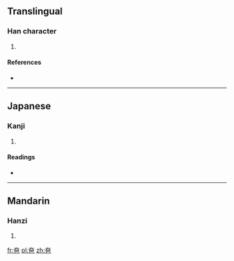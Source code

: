 ==Translingual==

===Han character===
{{Han char|rn=37|rad=大|as=04|sn=7|four=|canj=大日山 (KAU), X大日山 (XKAU)|ids=⿱[[大]][[巴]]}}

# {{defn|Han|sort=大04}}

====References====
* {{Han ref|kx=0250.130|dkj=05866|dj=0509.190|hdz=10531.040|uh=593F|ud=22847}}

----

==Japanese==

===Kanji===
{{ja-kanji|grade=|rs=大04}}

# {{defn|lang=ja|sort=大04}}

====Readings====
* {{ja-readings|on=[[は]] (ha), [[へ]] (he)|kun=[[おおきい]] (ookii)}}

----

==Mandarin==

===Hanzi===
{{cmn-hanzi|pin=[[bā]] ([[ba1]]), [[pā]] ([[pa1]])|wg=pa<sup>1</sup>, p'a<sup>1</sup>}}

# {{defn|lang=cmn|sort=大04}}

[[fr:夿]]
[[pl:夿]]
[[zh:夿]]